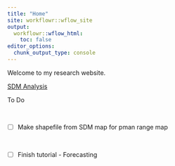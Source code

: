 ```yaml
---
title: "Home"
site: workflowr::wflow_site
output:
  workflowr::wflow_html:
    toc: false
editor_options:
  chunk_output_type: console
---
```


Welcome to my research website.

[SDM Analysis](sdm_analysis.html)

To Do

&nbsp;

- [ ] Make shapefile from SDM map for pman range map

&nbsp;

- [ ] Finish tutorial - Forecasting